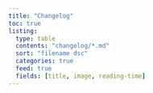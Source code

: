 ```yaml
---
title: "Changelog"
toc: true
listing:
  type: table
  contents: "changelog/*.md"
  sort: "filename dsc"
  categories: true
  feed: true
  fields: [title, image, reading-time]
---
```

